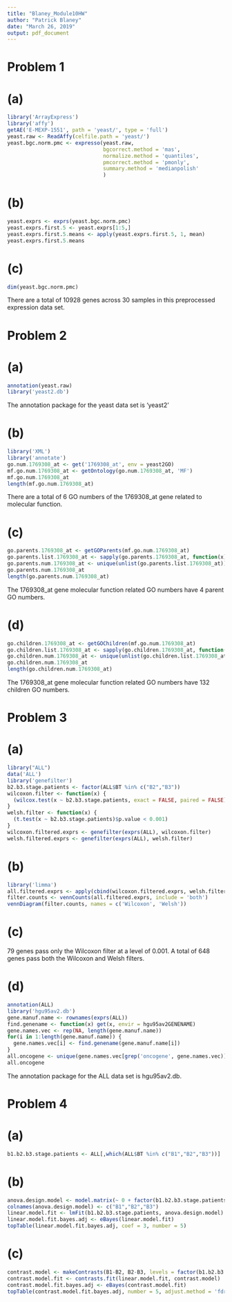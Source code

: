 ```yaml
---
title: "Blaney_Module10HW"
author: "Patrick Blaney"
date: "March 26, 2019"
output: pdf_document
---
```


# Problem 1

# (a)
```r
library('ArrayExpress')
library('affy')
getAE('E-MEXP-1551', path = 'yeast/', type = 'full')
yeast.raw <- ReadAffy(celfile.path = 'yeast/')
yeast.bgc.norm.pmc <- expresso(yeast.raw,
                               bgcorrect.method = 'mas',
                               normalize.method = 'quantiles',
                               pmcorrect.method = 'pmonly',
                               summary.method = 'medianpolish'
                               )
```

# (b)
```r
yeast.exprs <- exprs(yeast.bgc.norm.pmc)
yeast.exprs.first.5 <- yeast.exprs[1:5,]
yeast.exprs.first.5.means <- apply(yeast.exprs.first.5, 1, mean)
yeast.exprs.first.5.means
```

# (c)
```r
dim(yeast.bgc.norm.pmc)
```
There are a total of 10928 genes across 30 samples in this preprocessed expression data set.


# Problem 2

# (a)
```r
annotation(yeast.raw)
library('yeast2.db')
```
The annotation package for the yeast data set is 'yeast2'

# (b)
```r
library('XML')
library('annotate')
go.num.1769308_at <- get('1769308_at', env = yeast2GO)
mf.go.num.1769308_at <- getOntology(go.num.1769308_at, 'MF')
mf.go.num.1769308_at
length(mf.go.num.1769308_at)
```
There are a total of 6 GO numbers of the 1769308_at gene related to molecular function.

# (c)
```r
go.parents.1769308_at <- getGOParents(mf.go.num.1769308_at)
go.parents.list.1769308_at <- sapply(go.parents.1769308_at, function(x) x$Parents)
go.parents.num.1769308_at <- unique(unlist(go.parents.list.1769308_at))
go.parents.num.1769308_at
length(go.parents.num.1769308_at)
```
The 1769308_at gene molecular function related GO numbers have 4 parent GO numbers.

# (d)
```r
go.children.1769308_at <- getGOChildren(mf.go.num.1769308_at)
go.children.list.1769308_at <- sapply(go.children.1769308_at, function(x) x$Children)
go.children.num.1769308_at <- unique(unlist(go.children.list.1769308_at))
go.children.num.1769308_at
length(go.children.num.1769308_at)
```
The 1769308_at gene molecular function related GO numbers have 132 children GO numbers.


# Problem 3

# (a)
```r
library("ALL")
data('ALL')
library('genefilter')
b2.b3.stage.patients <- factor(ALL$BT %in% c("B2","B3"))
wilcoxon.filter <- function(x) {
  (wilcox.test(x ~ b2.b3.stage.patients, exact = FALSE, paired = FALSE)$p.value < 0.001)
}
welsh.filter <- function(x) {
  (t.test(x ~ b2.b3.stage.patients)$p.value < 0.001)
}
wilcoxon.filtered.exprs <- genefilter(exprs(ALL), wilcoxon.filter)
welsh.filtered.exprs <- genefilter(exprs(ALL), welsh.filter)
```

# (b)
```r
library('limma')
all.filtered.exprs <- apply(cbind(wilcoxon.filtered.exprs, welsh.filtered.exprs), 2, as.integer)
filter.counts <- vennCounts(all.filtered.exprs, include = 'both')
vennDiagram(filter.counts, names = c('Wilcoxon', 'Welsh'))
```

# (c)
79 genes pass only the Wilcoxon filter at a level of 0.001. A total of 648 genes pass both the Wilcoxon
and Welsh filters.

# (d)
```r
annotation(ALL)
library('hgu95av2.db')
gene.manuf.name <- rownames(exprs(ALL))
find.genename <- function(x) get(x, envir = hgu95av2GENENAME)
gene.names.vec <- rep(NA, length(gene.manuf.name))
for(i in 1:length(gene.manuf.name)) {
  gene.names.vec[i] <- find.genename(gene.manuf.name[i])
}
all.oncogene <- unique(gene.names.vec[grep('oncogene', gene.names.vec)])
all.oncogene
```
The annotation package for the ALL data set is hgu95av2.db.

# Problem 4

# (a)
```r
b1.b2.b3.stage.patients <- ALL[,which(ALL$BT %in% c("B1","B2","B3"))]
```

# (b)
```r
anova.design.model <- model.matrix(~ 0 + factor(b1.b2.b3.stage.patients$BT))
colnames(anova.design.model) <- c("B1","B2","B3")
linear.model.fit <- lmFit(b1.b2.b3.stage.patients, anova.design.model)
linear.model.fit.bayes.adj <- eBayes(linear.model.fit)
topTable(linear.model.fit.bayes.adj, coef = 3, number = 5)
```

# (c)
```r
contrast.model <- makeContrasts(B1-B2, B2-B3, levels = factor(b1.b2.b3.stage.patients$BT))
contrast.model.fit <- contrasts.fit(linear.model.fit, contrast.model)
contrast.model.fit.bayes.adj <- eBayes(contrast.model.fit)
topTable(contrast.model.fit.bayes.adj, number = 5, adjust.method = 'fdr')
```

